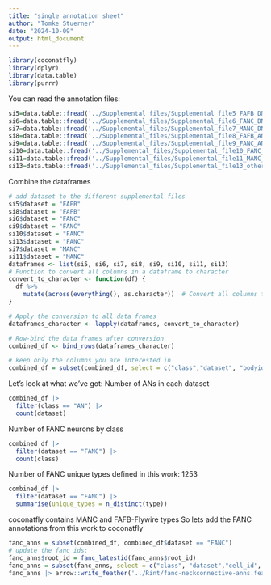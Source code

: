 ```yaml
---
title: "single annotation sheet"
author: "Tomke Stuerner"
date: "2024-10-09"
output: html_document
---
```


```r
library(coconatfly)
library(dplyr)
library(data.table)
library(purrr)
```

You can read the annotation files:
```r
si5=data.table::fread('../Supplemental_files/Supplemental_file5_FAFB_DNs.tsv')
si6=data.table::fread('../Supplemental_files/Supplemental_file6_FANC_DNs.tsv')
si7=data.table::fread('../Supplemental_files/Supplemental_file7_MANC_DNs.tsv')
si8=data.table::fread('../Supplemental_files/Supplemental_file8_FAFB_ANs_SAs.tsv')
si9=data.table::fread('../Supplemental_files/Supplemental_file9_FANC_ANs.tsv')
si10=data.table::fread('../Supplemental_files/Supplemental_file10_FANC_SAs.tsv')
si11=data.table::fread('../Supplemental_files/Supplemental_file11_MANC_ANs.tsv')
si13=data.table::fread('../Supplemental_files/Supplemental_file13_other_MANC_FANC_matching.tsv')
```

Combine the dataframes
```r
# add dataset to the different supplemental files
si5$dataset = "FAFB"
si8$dataset = "FAFB"
si6$dataset = "FANC"
si9$dataset = "FANC"
si10$dataset = "FANC"
si13$dataset = "FANC"
si7$dataset = "MANC"
si11$dataset = "MANC"
dataframes <- list(si5, si6, si7, si8, si9, si10, si11, si13)
# Function to convert all columns in a dataframe to character
convert_to_character <- function(df) {
  df %>%
    mutate(across(everything(), as.character))  # Convert all columns to character
}

# Apply the conversion to all data frames
dataframes_character <- lapply(dataframes, convert_to_character)

# Row-bind the data frames after conversion
combined_df <- bind_rows(dataframes_character)

# keep only the columns you are interested in
combined_df = subset(combined_df, select = c("class","dataset", "bodyid", "cell_id","supervoxel_id", "root_id", "group", "side", "type","synonym", "soma_division","neuropil", "neuropilgroup","cluster","hemilineage"))
```

Let's look at what we've got: Number of ANs in each dataset
```r
combined_df |>
  filter(class == "AN") |>
  count(dataset)
```
Number of FANC neurons by class
```r
combined_df |>
  filter(dataset == "FANC") |>
  count(class)
```
Number of FANC unique types defined in this work: 1253
```r
combined_df |> 
  filter(dataset == "FANC") |> 
  summarise(unique_types = n_distinct(type))
```

coconatfly contains MANC and FAFB-Flywire types
So lets add the FANC annotations from this work to coconatfly 
```r
fanc_anns = subset(combined_df, combined_df$dataset == "FANC")
# update the fanc ids:
fanc_anns$root_id = fanc_latestid(fanc_anns$root_id)
fanc_anns = subset(fanc_anns, select = c("class", "dataset","cell_id", "supervoxel_id", "root_id", "group", "side", "type", "synonym", "soma_division", "neuropil", "hemilineage"))
fanc_anns |> arrow::write_feather('../Rint/fanc-neckconnective-anns.feather')
```


